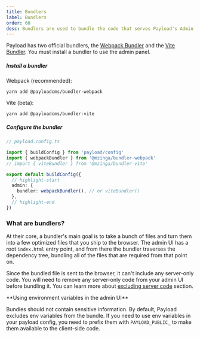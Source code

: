 ```yaml
---
title: Bundlers
label: Bundlers
order: 60
desc: Bundlers are used to bundle the code that serves Payload's Admin Panel.
---
```


Payload has two official bundlers, the [Webpack Bundler](/docs/admin/webpack) and the [Vite Bundler](/docs/admin/vite). You must install a bundler to use the admin panel.

##### Install a bundler

Webpack (recommended):

```text
yarn add @payloadcms/bundler-webpack
```

Vite (beta):

```text
yarn add @payloadcms/bundler-vite
```

##### Configure the bundler

```ts
// payload.config.ts

import { buildConfig } from 'payload/config'
import { webpackBundler } from '@mzinga/bundler-webpack'
// import { viteBundler } from '@mzinga/bundler-vite'

export default buildConfig({
  // highlight-start
  admin: {
    bundler: webpackBundler(), // or viteBundler()
  },
  // highlight-end
})
```

### What are bundlers?

At their core, a bundler's main goal is to take a bunch of files and turn them into a few optimized files that you ship to the browser. The admin UI has a root `index.html` entry point, and from there the bundler traverses the dependency tree, bundling all of the files that are required from that point on.

Since the bundled file is sent to the browser, it can't include any server-only code. You will need to remove any server-only code from your admin UI before bundling it. You can learn more about [excluding server code](/docs/admin/excluding-server-code) section.

<Banner type="warning">
  **Using environment variables in the admin UI**

Bundles should not contain sensitive information. By default, Payload
excludes env variables from the bundle. If you need to use env variables in your payload config,
you need to prefix them with `PAYLOAD_PUBLIC_` to make them available to the client-side code.

</Banner>
